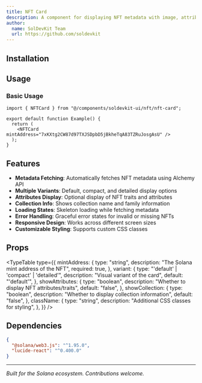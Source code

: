 ```yaml
---
title: NFT Card
description: A component for displaying NFT metadata with image, attributes, and collection information using Alchemy API.
author:
  name: SolDevKit Team
  url: https://github.com/soldevkit
---
```


<ComponentPreview name="nft-card-demo" />

## Installation

<ComponentInstallation name="nft-card" />

## Usage

### Basic Usage

```tsx
import { NFTCard } from "@/components/soldevkit-ui/nft/nft-card";

export default function Example() {
  return (
    <NFTCard mintAddress="7xKXtg2CW87d97TXJSDpbD5jBkheTqA83TZRuJosgAsU" />
  );
}
```

## Features

- **Metadata Fetching**: Automatically fetches NFT metadata using Alchemy API
- **Multiple Variants**: Default, compact, and detailed display options
- **Attributes Display**: Optional display of NFT traits and attributes
- **Collection Info**: Shows collection name and family information
- **Loading States**: Skeleton loading while fetching metadata
- **Error Handling**: Graceful error states for invalid or missing NFTs
- **Responsive Design**: Works across different screen sizes
- **Customizable Styling**: Supports custom CSS classes

## Props

<TypeTable
  type={{
    mintAddress: {
      type: "string",
      description: "The Solana mint address of the NFT",
      required: true,
    },
    variant: {
      type: "'default' | 'compact' | 'detailed'",
      description: "Visual variant of the card",
      default: "'default'",
    },
    showAttributes: {
      type: "boolean",
      description: "Whether to display NFT attributes/traits",
      default: "false",
    },
    showCollection: {
      type: "boolean",
      description: "Whether to display collection information",
      default: "false",
    },
    className: {
      type: "string",
      description: "Additional CSS classes for styling",
    },
  }}
/>

## Dependencies

```json
{
  "@solana/web3.js": "^1.95.0",
  "lucide-react": "^0.400.0"
}
```

---

*Built for the Solana ecosystem. Contributions welcome.*
